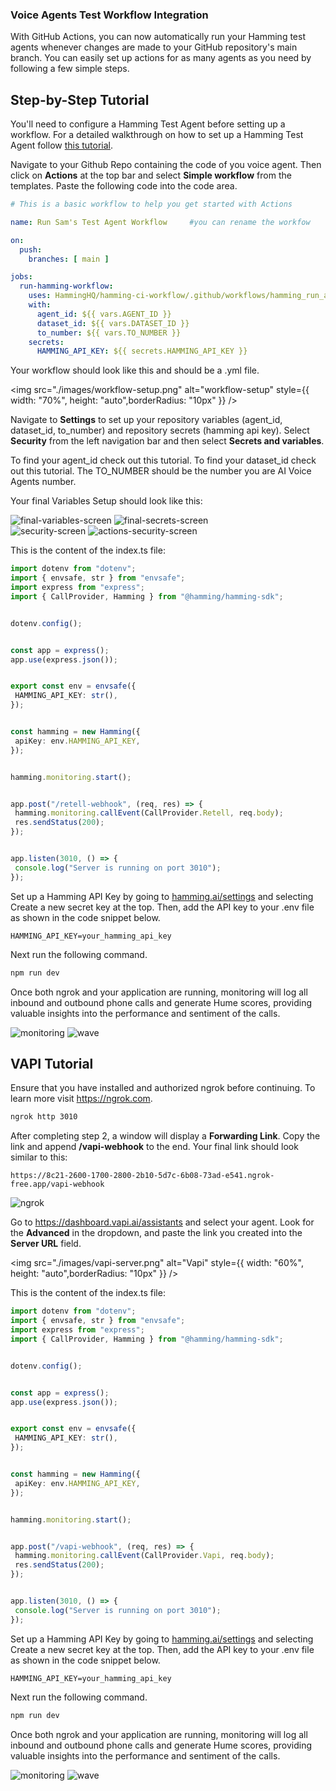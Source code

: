 ### Voice Agents Test Workflow Integration

With GitHub Actions, you can now automatically run your Hamming test agents whenever changes are made to your GitHub repository's main branch. 
You can easily set up actions for as many agents as you need by following a few simple steps.

## Step-by-Step Tutorial

<Note> 

You'll need to configure a Hamming Test Agent before setting up a workflow. For a detailed walkthrough on how to set up a Hamming Test Agent follow [this tutorial](https://docs.hamming.ai/guides/voice-agent). 

</Note>

<Steps>

 <Step title="Configure Workflow on Github">

Navigate to your Github Repo containing the code of you voice agent. 
Then click on **Actions** at the top bar and select **Simple workflow** from the templates.
Paste the following code into the code area.


```yml
# This is a basic workflow to help you get started with Actions

name: Run Sam's Test Agent Workflow     #you can rename the workfow

on:
  push:
    branches: [ main ]

jobs:
  run-hamming-workflow:
    uses: HammingHQ/hamming-ci-workflow/.github/workflows/hamming_run_agent.yml@main
    with:
      agent_id: ${{ vars.AGENT_ID }}
      dataset_id: ${{ vars.DATASET_ID }}
      to_number: ${{ vars.TO_NUMBER }}
    secrets:
      HAMMING_API_KEY: ${{ secrets.HAMMING_API_KEY }}
```

Your workflow should look like this and should be a .yml file.

 <img src="./images/workflow-setup.png" alt="workflow-setup" style={{ width: "70%", height: "auto",borderRadius: "10px" }} />

  </Step>

<Step title="Configure your Variables & Secrets">

Navigate to **Settings** to set up your repository variables (agent_id, dataset_id, to_number) and repository secrets (hamming api key). 
Select **Security** from the left navigation bar and then select **Secrets and variables**.

To find your agent_id check out this tutorial.
To find your dataset_id check out this tutorial. 
The TO_NUMBER should be the number you are AI Voice Agents number. 

Your final Variables Setup should look like this: 

<div style={{ display: "flex", justifyContent: "space-between" }}>
<img src="./images/final-variables-screen.png" alt="final-variables-screen" style={{ width: "60%", height: "auto",borderRadius: "10px" }} />
<img src="./images/final-secrets-screen.png" alt="final-secrets-screen" style={{ width: "60%", height: "auto",borderRadius: "10px" }} />
</div>


<Accordion icon="terminal" title="Finding Secrets and Variables on Github">
<div style={{ display: "flex", justifyContent: "space-between" }}>
<img src="./images/security-screen.png" alt="security-screen" style={{ width: "100%", height: "auto",borderRadius: "10px" }} />
<img src="./images/actions-secret-and-variables-screen.png" alt="actions-security-screen" style={{ width: "100%", height: "auto",borderRadius: "10px" }} />
</div>
</Accordion>


  </Step>

<Step title="Create a Node.js server that handles the webhook request">

This is the content of the index.ts file:

```typescript
import dotenv from "dotenv";
import { envsafe, str } from "envsafe";
import express from "express";
import { CallProvider, Hamming } from "@hamming/hamming-sdk";


dotenv.config();


const app = express();
app.use(express.json());


export const env = envsafe({
 HAMMING_API_KEY: str(),
});


const hamming = new Hamming({
 apiKey: env.HAMMING_API_KEY,
});


hamming.monitoring.start();


app.post("/retell-webhook", (req, res) => {
 hamming.monitoring.callEvent(CallProvider.Retell, req.body);
 res.sendStatus(200);
});


app.listen(3010, () => {
 console.log("Server is running on port 3010");
});
```

  </Step>


<Step title="Set up your .env file" >


Set up a Hamming API Key by going to [hamming.ai/settings](https://app.hamming.ai/settings) and selecting Create a new secret key at the top. Then, add the API key to your .env file as shown in the code snippet below.

```
HAMMING_API_KEY=your_hamming_api_key
```

Next run the following command.

```bash
npm run dev
```

  </Step>

<Step title="Monitor Calls" >


Once both ngrok and your application are running, monitoring will log all inbound and outbound phone calls and generate Hume scores, providing valuable insights into the performance and sentiment of the calls.


<div style={{ display: "flex", justifyContent: "space-between" }}>
 <img src="./images/monitoring-screen.png" alt="monitoring" style={{ width: "90%", height: "auto",borderRadius: "10px" }} />
<img src="./images/wave-form.png" alt="wave" style={{ width: "85%", height: "auto",borderRadius: "10px" }} />
</div>


  </Step>

</Steps>

## VAPI Tutorial

<Note> 

Ensure that you have installed and authorized ngrok before continuing. To learn more visit https://ngrok.com.

</Note>

<Steps>



 <Step title="Start ngrok" >

  ```bash
ngrok http 3010
```
 
  </Step>

<Step title="Set up VAPI AI Webhook">

After completing step 2, a window will display a **Forwarding Link**. Copy the link and append **/vapi-webhook** to the end. Your final link should look similar to this:

```
https://8c21-2600-1700-2800-2b10-5d7c-6b08-73ad-e541.ngrok-free.app/vapi-webhook
```


<Accordion icon="terminal" title="Finding Your Forwarding Link">
<img src="./images/ngrok-setup-screen.png" alt="ngrok" style={{ width: "100%", height: "auto",borderRadius: "10px" }} />
</Accordion>



Go to https://dashboard.vapi.ai/assistants and select your agent. Look for the **Advanced** in the dropdown, and paste the link you created into the **Server URL** field.

<img src="./images/vapi-server.png" alt="Vapi" style={{ width: "60%", height: "auto",borderRadius: "10px" }} />

  </Step>

<Step title="Create a Node.js server that handles the webhook request">

This is the content of the index.ts file:

```typescript
import dotenv from "dotenv";
import { envsafe, str } from "envsafe";
import express from "express";
import { CallProvider, Hamming } from "@hamming/hamming-sdk";


dotenv.config();


const app = express();
app.use(express.json());


export const env = envsafe({
 HAMMING_API_KEY: str(),
});


const hamming = new Hamming({
 apiKey: env.HAMMING_API_KEY,
});


hamming.monitoring.start();


app.post("/vapi-webhook", (req, res) => {
 hamming.monitoring.callEvent(CallProvider.Vapi, req.body);
 res.sendStatus(200);
});


app.listen(3010, () => {
 console.log("Server is running on port 3010");
});
```

  </Step>


<Step title="Set up your .env file" >


Set up a Hamming API Key by going to [hamming.ai/settings](https://app.hamming.ai/settings) and selecting Create a new secret key at the top. Then, add the API key to your .env file as shown in the code snippet below.

```
HAMMING_API_KEY=your_hamming_api_key
```

Next run the following command.

```bash
npm run dev
```

  </Step>

<Step title="Monitor Calls" >


Once both ngrok and your application are running, monitoring will log all inbound and outbound phone calls and generate Hume scores, providing valuable insights into the performance and sentiment of the calls.

<div style={{ display: "flex", justifyContent: "space-between" }}>
 <img src="./images/monitoring-screen.png" alt="monitoring" style={{ width: "90%", height: "auto",borderRadius: "10px" }} />
<img src="./images/wave-form.png" alt="wave" style={{ width: "85%", height: "auto",borderRadius: "10px" }} />
</div>


  </Step>

</Steps>

